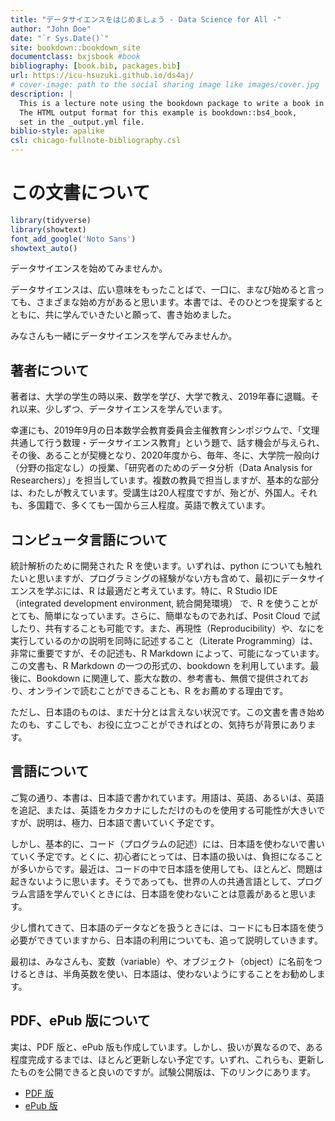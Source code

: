 ```yaml
--- 
title: "データサイエンスをはじめましょう - Data Science for All -"
author: "John Doe"
date: "`r Sys.Date()`"
site: bookdown::bookdown_site
documentclass: bxjsbook #book
bibliography: [book.bib, packages.bib]
url: https://icu-hsuzuki.github.io/ds4aj/
# cover-image: path to the social sharing image like images/cover.jpg
description: |
  This is a lecture note using the bookdown package to write a book in Japanese.
  The HTML output format for this example is bookdown::bs4_book,
  set in the _output.yml file.
biblio-style: apalike
csl: chicago-fullnote-bibliography.csl
---
```



# この文書について  {-} 

```r
library(tidyverse)
library(showtext) 
font_add_google('Noto Sans')
showtext_auto()
```

データサイエンスを始めてみませんか。

データサイエンスは、広い意味をもったことばで、一口に、まなび始めると言っても、さまざまな始め方があると思います。本書では、そのひとつを提案するとともに、共に学んでいきたいと願って、書き始めました。

みなさんも一緒にデータサイエンスを学んでみませんか。

## 著者について {-}

著者は、大学の学生の時以来、数学を学び、大学で教え、2019年春に退職。それ以来、少しずつ、データサイエンスを学んでいます。

幸運にも、2019年9月の日本数学会教育委員会主催教育シンポジウムで、「文理共通して行う数理・データサイエンス教育」という題で、話す機会が与えられ、その後、あることが契機となり、2020年度から、毎年、冬に、大学院一般向け（分野の指定なし）の授業、「研究者のためのデータ分析（Data Analysis for Researchers）」を担当しています。複数の教員で担当しますが、基本的な部分は、わたしが教えています。受講生は20人程度ですが、殆どが、外国人。それも、多国籍で、多くても一国から三人程度。英語で教えています。

## コンピュータ言語について {-}

統計解析のために開発された R を使います。いずれは、python についても触れたいと思いますが、プログラミングの経験がない方も含めて、最初にデータサイエンスを学ぶには、R は最適だと考えています。特に、R Studio IDE（integrated development environment, 統合開発環境） で、R を使うことがとても、簡単になっています。さらに、簡単なものであれば、Posit Cloud で試したり、共有することも可能です。また、再現性（Reproducibility）や、なにを実行しているのかの説明を同時に記述すること（Literate Programming）は、非常に重要ですが、その記述も、R Markdown によって、可能になっています。この文書も、R Markdown の一つの形式の、bookdown を利用しています。最後に、Bookdown に関連して、膨大な数の、参考書も、無償で提供されており、オンラインで読むことができることも、R をお薦めする理由です。

ただし、日本語のものは、まだ十分とは言えない状況です。この文書を書き始めたのも、すこしでも、お役に立つことができればとの、気持ちが背景にあります。

## 言語について {-}

ご覧の通り、本書は、日本語で書かれています。用語は、英語、あるいは、英語を追記、または、英語をカタカナにしただけのものを使用する可能性が大きいですが、説明は、極力、日本語で書いていく予定です。

しかし、基本的に、コード（プログラムの記述）には、日本語を使わないで書いていく予定です。とくに、初心者にとっては、日本語の扱いは、負担になることが多いからです。最近は、コードの中で日本語を使用しても、ほとんど、問題は起きないように思います。そうであっても、世界の人の共通言語として、プログラム言語を学んでいくときには、日本語を使わないことは意義があると思います。

少し慣れてきて、日本語のデータなどを扱うときには、コードにも日本語を使う必要ができていますから、日本語の利用についても、追って説明していきます。

最初は、みなさんも、変数（variable）や、オブジェクト（object）に名前をつけるときは、半角英数を使い、日本語は、使わないようにすることをお勧めします。

## PDF、ePub 版について {-}

実は、PDF 版と、ePub 版も作成しています。しかし、扱いが異なるので、ある程度完成するまでは、ほとんど更新しない予定です。いずれ、これらも、更新したものを公開できると良いのですが。試験公開版は、下のリンクにあります。

* [PDF 版](https://icu-hsuzuki.github.io/ds4aj/ds4aj.pdf)
* [ePub 版](https://icu-hsuzuki.github.io/ds4aj/ds4aj.epub)